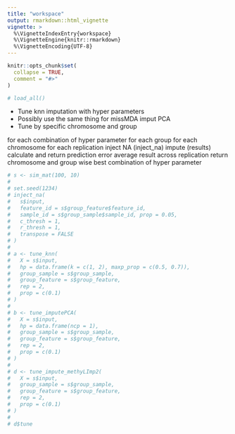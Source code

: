```yaml
---
title: "workspace"
output: rmarkdown::html_vignette
vignette: >
  %\VignetteIndexEntry{workspace}
  %\VignetteEngine{knitr::rmarkdown}
  %\VignetteEncoding{UTF-8}
---
```


```r
knitr::opts_chunk$set(
  collapse = TRUE,
  comment = "#>"
)
```

```r
# load_all()
```

* Tune knn imputation with hyper parameters
* Possibly use the same thing for missMDA imput PCA
* Tune by specific chromosome and group

for each combination of hyper parameter
  for each group
    for each chromosome
      for each replication
        inject NA (inject_na)
        impute (results)
        calculate and return prediction error 
      average result across replication
      return chromosome and group wise best combination of hyper parameter

```r
# s <- sim_mat(100, 10)
# 
# set.seed(1234)
# inject_na(
#   s$input,
#   feature_id = s$group_feature$feature_id,
#   sample_id = s$group_sample$sample_id, prop = 0.05,
#   c_thresh = 1,
#   r_thresh = 1,
#   transpose = FALSE
# )
# 
# a <- tune_knn(
#   X = s$input,
#   hp = data.frame(k = c(1, 2), maxp_prop = c(0.5, 0.7)),
#   group_sample = s$group_sample,
#   group_feature = s$group_feature,
#   rep = 2,
#   prop = c(0.1)
# )
# 
# b <- tune_imputePCA(
#   X = s$input,
#   hp = data.frame(ncp = 1),
#   group_sample = s$group_sample,
#   group_feature = s$group_feature,
#   rep = 2,
#   prop = c(0.1)
# )
# 
# d <- tune_impute_methyLImp2(
#   X = s$input,
#   group_sample = s$group_sample,
#   group_feature = s$group_feature,
#   rep = 2,
#   prop = c(0.1)
# )
# 
# d$tune
```

